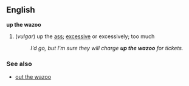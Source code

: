 ==English==
{{idiom}}
'''up the wazoo'''
#(''vulgar'') up the [[ass]]; [[excessive]] or excessively; too much
#:''I'd go, but I'm sure they will charge '''up the wazoo''' for tickets.''

===See also===
*[[out the wazoo]]